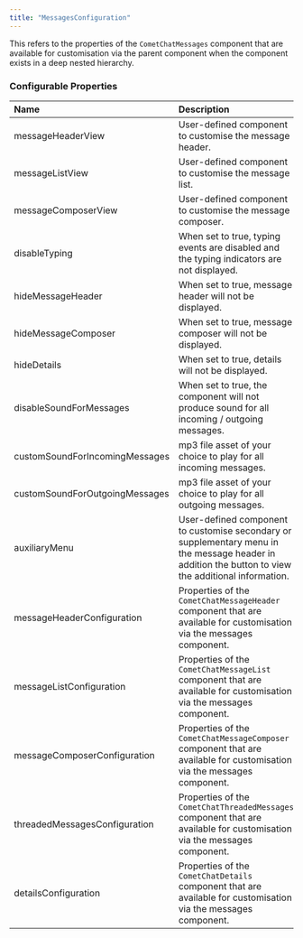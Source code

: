 ```yaml
---
title: "MessagesConfiguration"
---
```


This refers to the properties of the `CometChatMessages` component that are available for customisation via the parent component when the component exists in a deep nested hierarchy.

### Configurable Properties

| Name                           | Description                                                                                                                                          |
| :------------------------------ | :---------------------------------------------------------------------------------------------------------------------------------------------------- |
| messageHeaderView              | User-defined component to customise the message header.                                                                                              |
| messageListView                | User-defined component to customise the message list.                                                                                                |
| messageComposerView            | User-defined component to customise the message composer.                                                                                            |
| disableTyping                  | When set to true, typing events are disabled and the typing indicators are not displayed.                                                            |
| hideMessageHeader              | When set to true, message header will not be displayed.                                                                                              |
| hideMessageComposer            | When set to true, message composer will not be displayed.                                                                                            |
| hideDetails                    | When set to true, details will not be displayed.                                                                                                     |
| disableSoundForMessages        | When set to true, the component will not produce sound for all incoming / outgoing messages.                                                         |
| customSoundForIncomingMessages | mp3 file asset of your choice to play for all incoming messages.                                                                                     |
| customSoundForOutgoingMessages | mp3 file asset of your choice to play for all outgoing messages.                                                                                     |
| auxiliaryMenu                  | User-defined component to customise secondary or supplementary menu in the message header in addition the button to view the additional information. |
| messageHeaderConfiguration     | Properties of the `CometChatMessageHeader` component that are available for customisation via the messages component.                                |
| messageListConfiguration       | Properties of the `CometChatMessageList` component that are available for customisation via the messages component.                                  |
| messageComposerConfiguration   | Properties of the `CometChatMessageComposer` component that are available for customisation via the messages component.                              |
| threadedMessagesConfiguration  | Properties of the `CometChatThreadedMessages` component that are available for customisation via the messages component.                             |
| detailsConfiguration           | Properties of the `CometChatDetails` component that are available for customisation via the messages component.                                      |
